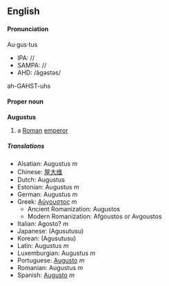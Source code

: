 {{Wikipedia}}
==English==
====Pronunciation====
Au·gus·tus
*IPA: //
*SAMPA: //
*AHD: /ăgəstəs/
ah-GAHST-uhs

====Proper noun ====
'''Augustus'''
#a [[Roman]] [[emperor]]

===== Translations =====
*Alsatian: Augustus ''m''
*Chinese: [[屋大维]]<!-- ()-->
*Dutch: Augustus
*Estonian: Augustus ''m''
*German: Augustus ''m''
*Greek: [[Αύγουστος]] ''m''
**Ancient Romanization: Augustos
**Modern Romanization: Afgoustos or Avgoustos
*Italian: Agosto? ''m''
*Japanese: [[]] (Agusutusu)
*Korean: [[]] (Agusutusu)
*Latin: Augustus ''m''
*Luxemburgian: Augustus ''m''
*Portuguese: [[Augusto]] ''m''
*Romanian: Augustus ''m''
*Spanish: [[Augusto]] ''m''